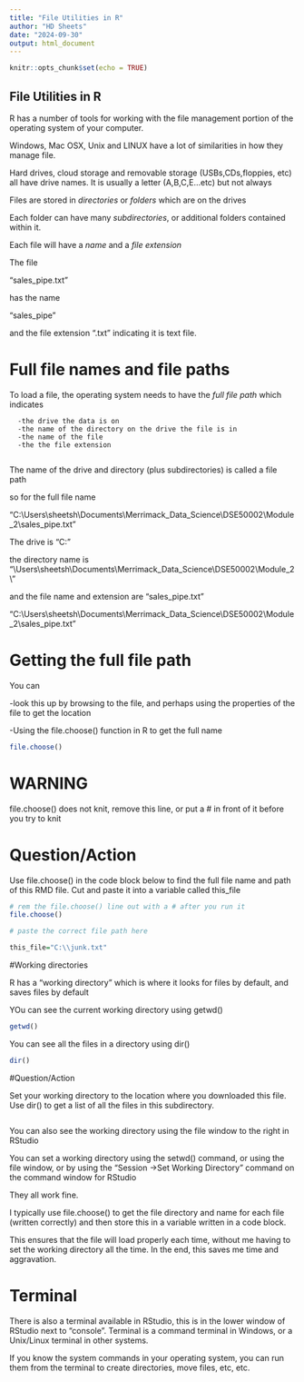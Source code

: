 ---
title: "File Utilities in R"
author: "HD Sheets"
date: "2024-09-30"
output: html_document
---

```{r setup, include=FALSE}
knitr::opts_chunk$set(echo = TRUE)
```

## File Utilities in R

R has a number of tools for working with the file management
portion of the operating system of your computer.

Windows,  Mac OSX, Unix and LINUX have a lot of similarities in how they manage
file.

Hard drives, cloud storage and removable storage (USBs,CDs,floppies, etc) all
have drive names.  It is usually a letter (A,B,C,E...etc) but not always

Files are stored in *directories* or *folders* which are on the drives

Each folder can have many *subdirectories*, or additional folders contained
within it.

Each file will have a *name* and a *file extension*

The file 

  "sales_pipe.txt" 

has the name

  "sales_pipe"

and the file extension ".txt"  indicating it is text file.

# Full file names and file paths

To load a file, the operating system needs to have the *full file path* which
indicates

      -the drive the data is on
      -the name of the directory on the drive the file is in
      -the name of the file
      -the the file extension
      
The name of the drive and directory (plus subdirectories) is called a file 
path

so for the full file name

"C:\\Users\\sheetsh\\Documents\\Merrimack_Data_Science\\DSE50002\\Module_2\\sales_pipe.txt"

The drive is  "C:"

the directory name is "\\Users\\sheetsh\\Documents\\Merrimack_Data_Science\\DSE50002\\Module_2\\"

and the file name and extension are "sales_pipe.txt"

"C:\\Users\\sheetsh\\Documents\\Merrimack_Data_Science\\DSE50002\\Module_2\\sales_pipe.txt"


# Getting the full file path

You can 

   -look this up by browsing to the file,  and perhaps using the properties of
   the file to get the location
   
   -Using the file.choose() function in R to get the full name
   
```{R}

file.choose()
```

# WARNING

file.choose() does not knit,  remove this line, or put a # in front of it before
you try to knit

# Question/Action

Use file.choose() in the code block below to find the full file name and
path of this RMD file.   Cut and paste it into a variable called this_file

```{R}
# rem the file.choose() line out with a # after you run it
file.choose()

# paste the correct file path here

this_file="C:\\junk.txt"
```


#Working directories

R has a "working directory" which is where it looks for files by default, and
saves files by default

YOu can see the current working directory using getwd()

```{R}

getwd()
```

You can see all the files in a directory using dir()

```{R}
dir()
```

#Question/Action

Set your working directory to the location where you downloaded this file.
Use dir() to get a list of all the files in this subdirectory.

```{R}


```


You can also see the working directory using the file window to the right 
in RStudio

You can set a working directory using the setwd() command, or using the file
window, or by using the "Session ->Set Working Directory" command on the 
command window for RStudio

They all work fine.

I typically use file.choose() to get the file directory and name for each file
(written correctly) and then store this in a variable written in a code block.

This ensures that the file will load properly each time, without me having to
set the working directory all the time.   In the end, this saves me time and 
aggravation.

# Terminal

There is also a terminal available in RStudio, this is in the lower window of
RStudio next to "console".   Terminal is a command terminal in Windows, or a
Unix/Linux terminal in other systems.

If you know the system commands in your operating system, you can run them from 
the terminal to create directories, move files, etc, etc.

